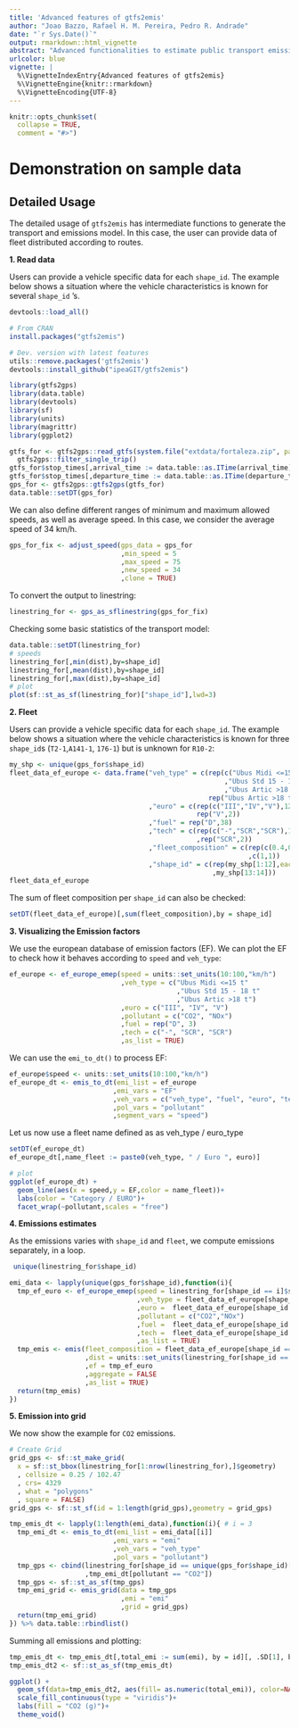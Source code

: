 ```yaml
---
title: 'Advanced features of gtfs2emis'
author: "Joao Bazzo, Rafael H. M. Pereira, Pedro R. Andrade"
date: "`r Sys.Date()`"
output: rmarkdown::html_vignette
abstract: "Advanced functionalities to estimate public transport emissions using the `gtfs2emis` package"
urlcolor: blue
vignette: |
  %\VignetteIndexEntry{Advanced features of gtfs2emis} 
  %\VignetteEngine{knitr::rmarkdown} 
  %\VignetteEncoding{UTF-8}
---
```


```r
knitr::opts_chunk$set(
  collapse = TRUE,
  comment = "#>")
```

# Demonstration on sample data

## Detailed Usage

The detailed usage of `gtfs2emis` has intermediate functions to generate the transport and emissions model. In this case, the user can provide data of fleet distributed according to routes.

**1. Read data**

Users can provide a vehicle specific data for each `shape_id`. The example below shows a situation where the vehicle characteristics is known for several `shape_id` 's.

```r
devtools::load_all()
```

```r
# From CRAN
install.packages("gtfs2emis")

# Dev. version with latest features
utils::remove.packages('gtfs2emis')
devtools::install_github("ipeaGIT/gtfs2emis")

```

```r
library(gtfs2gps)
library(data.table)
library(devtools)
library(sf)
library(units)
library(magrittr)
library(ggplot2)
```

```r
gtfs_for <- gtfs2gps::read_gtfs(system.file("extdata/fortaleza.zip", package = "gtfs2gps")) %>%
  gtfs2gps::filter_single_trip() 
gtfs_for$stop_times[,arrival_time := data.table::as.ITime(arrival_time)]
gtfs_for$stop_times[,departure_time := data.table::as.ITime(departure_time)]
gps_for <- gtfs2gps::gtfs2gps(gtfs_for)
data.table::setDT(gps_for)
```

We can also define different ranges of minimum and maximum allowed speeds, as well as average speed. In this case, we consider the average speed of 34 km/h.

```r
gps_for_fix <- adjust_speed(gps_data = gps_for
                            ,min_speed = 5
                            ,max_speed = 75
                            ,new_speed = 34
                            ,clone = TRUE)
```

To convert the output to linestring:

```r
linestring_for <- gps_as_sflinestring(gps_for_fix)
```

Checking some basic statistics of the transport model:

```r
data.table::setDT(linestring_for)
# speeds
linestring_for[,min(dist),by=shape_id]
linestring_for[,mean(dist),by=shape_id]
linestring_for[,max(dist),by=shape_id]
# plot
plot(sf::st_as_sf(linestring_for)["shape_id"],lwd=3)
```

**2. Fleet**

Users can provide a vehicle specific data for each `shape_id`. The example below shows a situation where the vehicle characteristics is known for three `shape_id`s (`T2-1`,`A141-1`, `176-1`) but is unknown for `R10-2`:

```r
my_shp <- unique(gps_for$shape_id)
fleet_data_ef_europe <- data.frame("veh_type" = c(rep(c("Ubus Midi <=15 t"
                                                      ,"Ubus Std 15 - 18 t"
                                                      ,"Ubus Artic >18 t"),12),
                                                  rep("Ubus Artic >18 t",2))
                                   ,"euro" = c(rep(c("III","IV","V"),12),
                                               rep("V",2))
                                   ,"fuel" = rep("D",38)
                                   ,"tech" = c(rep(c("-","SCR","SCR"),12)
                                               ,rep("SCR",2))
                                   ,"fleet_composition" = c(rep(c(0.4,0.5,0.1),12)
                                                            ,c(1,1))
                                   ,"shape_id" = c(rep(my_shp[1:12],each = 3)
                                                   ,my_shp[13:14]))
fleet_data_ef_europe
```

The sum of fleet composition per `shape_id` can also be checked:

```r
setDT(fleet_data_ef_europe)[,sum(fleet_composition),by = shape_id]
```

**3. Visualizing the Emission factors**

We use the european database of emission factors (EF). We can plot the EF to check how it behaves according to `speed` and `veh_type`:

```r
ef_europe <- ef_europe_emep(speed = units::set_units(10:100,"km/h")
                            ,veh_type = c("Ubus Midi <=15 t"
                                          ,"Ubus Std 15 - 18 t"
                                          ,"Ubus Artic >18 t")
                            ,euro = c("III", "IV", "V")
                            ,pollutant = c("CO2", "NOx")
                            ,fuel = rep("D", 3)
                            ,tech = c("-", "SCR", "SCR")
                            ,as_list = TRUE)
```

We can use the `emi_to_dt()` to process EF:

```r
ef_europe$speed <- units::set_units(10:100,"km/h")
ef_europe_dt <- emis_to_dt(emi_list = ef_europe
                          ,emi_vars = "EF"
                          ,veh_vars = c("veh_type", "fuel", "euro", "tech")
                          ,pol_vars = "pollutant"
                          ,segment_vars = "speed")
```

Let us now use a fleet name defined as as veh_type / euro_type

```r
setDT(ef_europe_dt)
ef_europe_dt[,name_fleet := paste0(veh_type, " / Euro ", euro)]

# plot
ggplot(ef_europe_dt) + 
  geom_line(aes(x = speed,y = EF,color = name_fleet))+
  labs(color = "Category / EURO")+
  facet_wrap(~pollutant,scales = "free")
```

**4. Emissions estimates**

As the emissions varies with `shape_id` and `fleet`, we compute emissions separately, in a loop.

```r
 unique(linestring_for$shape_id)
```

```r
emi_data <- lapply(unique(gps_for$shape_id),function(i){
  tmp_ef_euro <- ef_europe_emep(speed = linestring_for[shape_id == i]$speed,
                                ,veh_type = fleet_data_ef_europe[shape_id == i]$veh_type
                                ,euro =  fleet_data_ef_europe[shape_id == i]$euro
                                ,pollutant = c("CO2","NOx")
                                ,fuel =  fleet_data_ef_europe[shape_id == i]$fuel
                                ,tech =  fleet_data_ef_europe[shape_id == i]$tech
                                ,as_list = TRUE)
  tmp_emis <- emis(fleet_composition = fleet_data_ef_europe[shape_id == i]$fleet_composition
                   ,dist = units::set_units(linestring_for[shape_id == i]$dist,"km")
                   ,ef = tmp_ef_euro
                   ,aggregate = FALSE
                   ,as_list = TRUE)
  return(tmp_emis)
})
```

**5. Emission into grid**

We now show the example for `CO2` emissions.

```r
# Create Grid
grid_gps <- sf::st_make_grid(
  x = sf::st_bbox(linestring_for[1:nrow(linestring_for),]$geometry)
  , cellsize = 0.25 / 102.47
  , crs= 4329
  , what = "polygons"
  , square = FALSE)
grid_gps <- sf::st_sf(id = 1:length(grid_gps),geometry = grid_gps)

tmp_emis_dt <- lapply(1:length(emi_data),function(i){ # i = 3
  tmp_emi_dt <- emis_to_dt(emi_list = emi_data[[i]]
                          ,emi_vars = "emi"
                          ,veh_vars = "veh_type"
                          ,pol_vars = "pollutant")
  tmp_gps <- cbind(linestring_for[shape_id == unique(gps_for$shape_id)[i]]
                   ,tmp_emi_dt[pollutant == "CO2"])
  tmp_gps <- sf::st_as_sf(tmp_gps)
  tmp_emi_grid <- emis_grid(data = tmp_gps
                            ,emi = "emi"
                            ,grid = grid_gps)
  return(tmp_emi_grid)
}) %>% data.table::rbindlist()
```

Summing all emissions and plotting:

```r
tmp_emis_dt <- tmp_emis_dt[,total_emi := sum(emi), by = id][, .SD[1], by = id]
tmp_emis_dt2 <- sf::st_as_sf(tmp_emis_dt)

ggplot() +
  geom_sf(data=tmp_emis_dt2, aes(fill= as.numeric(total_emi)), color=NA) +
  scale_fill_continuous(type = "viridis")+
  labs(fill = "CO2 (g)")+
  theme_void()

```
